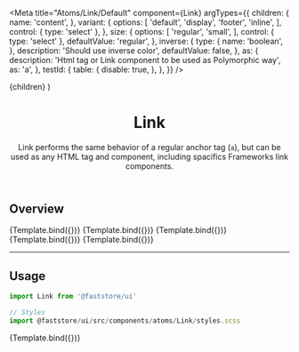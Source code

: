 

<Meta
  title="Atoms/Link/Default"
  component={Link}
  argTypes={{
    children: {
      name: 'content',
    },
    variant: {
      options: [
        'default',
        'display',
        'footer',
        'inline',
      ],
      control: { type: 'select' },
    },
    size: {
      options: [
        'regular',
        'small',
      ],
      control: { type: 'select' },
      defaultValue: 'regular',
    },
    inverse: {
      type: {
        name: 'boolean',
      },
      description: 'Should use inverse color',
      defaultValue: false,
    },
    as: {
      description: 'Html tag or Link component to be used as Polymorphic way',
      as: 'a',
    },
    testId: {
      table: {
        disable: true,
      },
    },
  }}
/>

  <Link {...args}>{children}</Link>
)

<header>

# Link

Link performs the same behavior of a regular anchor tag (`a`), but can be used as any HTML tag and component, including spacifics Frameworks link components.

</header>

## Overview

<Canvas>
  <Story
    name="overview-default"
    args={{
      children: 'Default',
      variant: 'neutral',
    }}
  >
    {Template.bind({})}
  </Story>
  <Story
    name="overview-display"
    args={{
      children: 'Display',
      variant: 'display',
    }}
  >
    {Template.bind({})}
  </Story>
  <Story
    name="overview-inline"
    args={{
      children: 'Inline',
      variant: 'inline',
    }}
  >
    {Template.bind({})}
  </Story>
  <Story
    name="overview-small"
    args={{
      children: 'Small',
      variant: 'display',
      size: "small",
    }}
  >
    {Template.bind({})}
  </Story>
  <Story
    name="overview-inverse"
    args={{
      children: 'Inverse',
      inverse: true,
    }}
  >
    {Template.bind({})}
  </Story>
</Canvas>

---

## Usage

```jsx
import Link from '@faststore/ui'

// Styles
import @faststore/ui/src/components/atoms/Link/styles.scss
```

<Canvas>
  <Story
    name="default"
    args={{
      children: 'Link',
      variant: 'default',
    }}
  >
    {Template.bind({})}
  </Story>
</Canvas>

<ArgsTable story="default" />